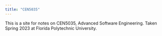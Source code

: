 ```yaml
---
title: "CEN5035"
---
```


This is a site for notes on CEN5035, Advanced Software Engineering. Taken Spring 2023 at Florida Polytechnic University.
